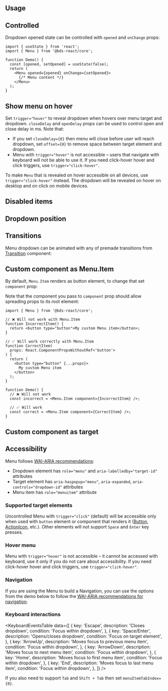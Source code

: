 

## Usage

<Demo data={MenuDemos.usage} />

## Controlled

Dropdown opened state can be controlled with `opened` and `onChange` props:

```tsx
import { useState } from 'react';
import { Menu } from '@bds-react/core';

function Demo() {
  const [opened, setOpened] = useState(false);
  return (
    <Menu opened={opened} onChange={setOpened}>
      {/* Menu content */}
    </Menu>
  );
}
```

## Show menu on hover

Set `trigger="hover"` to reveal dropdown when hovers over menu target and dropdown.
`closeDelay` and `openDelay` props can be used to control open and close delay in ms.
Note that:

- If you set `closeDelay={0}` then menu will close before user will reach dropdown, set `offset={0}` to remove space between target element and dropdown.
- Menu with `trigger="hover"` is not accessible – users that navigate with keyboard will not be able to use it. If you need click-hover hover and click triggers, use `trigger="click-hover"`.

<Demo data={MenuDemos.hover} />

To make `Menu` that is revealed on hover accessible on all devices, use `trigger="click-hover"` instead.
The dropdown will be revealed on hover on desktop and on click on mobile devices.

<Demo data={MenuDemos.clickHover} />

## Disabled items

<Demo data={MenuDemos.disabled} />

## Dropdown position

<Demo data={MenuDemos.positionConfigurator} />

## Transitions

Menu dropdown can be animated with any of premade transitions from [Transition](/core/transition/) component:

<Demo data={MenuDemos.transitions} />

## Custom component as Menu.Item

By default, `Menu.Item` renders as button element, to change that set `component` prop:

<Demo data={MenuDemos.component} />

Note that the component you pass to `component` prop should allow spreading props to its root element:

```tsx
import { Menu } from '@bds-react/core';

// ❌ Will not work with Menu.Item
function IncorrectItem() {
  return <button type="button">My custom Menu item</button>;
}

// ✅ Will work correctly with Menu.Item
function CorrectItem(
  props: React.ComponentPropsWithoutRef<'button'>
) {
  return (
    <button type="button" {...props}>
      My custom Menu item
    </button>
  );
}

function Demo() {
  // ❌ Will not work
  const incorrect = <Menu.Item component={IncorrectItem} />;

  // ✅ Will work
  const correct = <Menu.Item component={CorrectItem} />;
}
```

## Custom component as target

<Demo data={MenuDemos.customControl} />

<StylesApiSelectors component="Menu" />

<Demo data={MenuDemos.stylesApi} />

<TargetComponent component="Menu" />

## Accessibility

Menu follows [WAI-ARIA recommendations](https://www.w3.org/WAI/ARIA/apg/patterns/menu-button/examples/menu-button-links/):

- Dropdown element has `role="menu"` and `aria-labelledby="target-id"` attributes
- Target element has `aria-haspopup="menu"`, `aria-expanded`, `aria-controls="dropdown-id"` attributes
- Menu item has `role="menuitem"` attribute

### Supported target elements

Uncontrolled Menu with `trigger="click"` (default) will be accessible only when used with `button` element or component that renders it ([Button](/core/button/), [ActionIcon](/core/action-icon/), etc.).
Other elements will not support `Space` and `Enter` key presses.

### Hover menu

Menu with `trigger="hover"` is not accessible – it cannot be accessed with keyboard, use it only if you do not care about accessibility. If you need click-hover hover and click triggers, use `trigger="click-hover"`.

### Navigation

If you are using the Menu to build a Navigation, you can use the options from the demo below to follow the [WAI-ARIA recommendations for navigation](https://www.w3.org/WAI/ARIA/apg/patterns/disclosure/examples/disclosure-navigation/).

<Demo data={MenuDemos.navigation} />

### Keyboard interactions

<KeyboardEventsTable
  data={[
    {
      key: 'Escape',
      description: 'Closes dropdown',
      condition: 'Focus within dropdown',
    },
    {
      key: 'Space/Enter',
      description: 'Opens/closes dropdown',
      condition: 'Focus on target element',
    },
    {
      key: 'ArrowUp',
      description: 'Moves focus to previous menu item',
      condition: 'Focus within dropdown',
    },
    {
      key: 'ArrowDown',
      description: 'Moves focus to next menu item',
      condition: 'Focus within dropdown',
    },
    {
      key: 'Home',
      description: 'Moves focus to first menu item',
      condition: 'Focus within dropdown',
    },
    {
      key: 'End',
      description: 'Moves focus to last menu item',
      condition: 'Focus within dropdown',
    },
  ]}
/>

If you also need to support `Tab` and `Shift + Tab` then set `menuItemTabIndex={0}`.
